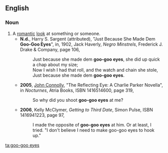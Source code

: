 ==English==
===Noun===
{{infl|en|noun|head=[[goo-goo]] [[eyes]]}} {{plurale tantum}}
#A [[romantic]] [[look]] at something or someone.
#*'''N.d.''', Harry S. Sargent (attributed), "Just Because She Made Dem '''Goo-Goo Eyes'''", in, 1902, Jack Haverly, ''Negro Minstrels'', Frederick J. Drake & Company, page 106,
#*:Just because she made dem '''goo-goo eyes''', she did up quick a chap about my size;
#*:Now I wish I had that roll, and the watch and chain she stole,
#*:Just because she made dem '''goo-goo eyes'''.
#*'''2005''', [[w:John Connolly (author)|John Connolly]], "The Reflecting Eye: A Charlie Parker Novella", in ''Nocturnes'', Atria Books, ISBN 1416514600, page 319,
#*:So why did you shoot '''goo-goo eyes''' at me?
#*'''2006''', Kelly McClymer, ''Getting to Third Date'', Simon Pulse, ISBN 1416941223, page 97,
#*:I made the opposite of '''goo-goo eyes''' at him. Or at least, I tried. "I don't believe I need to make goo-goo eyes to hook up."

[[ta:goo-goo eyes]]